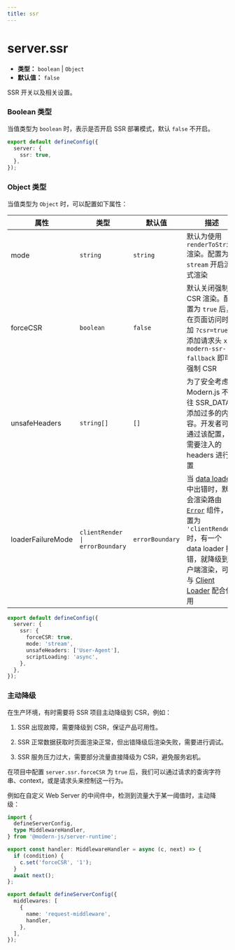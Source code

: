 ```yaml
---
title: ssr
---
```


# server.ssr

- **类型：** `boolean` | `Object`
- **默认值：** `false`

SSR 开关以及相关设置。

### Boolean 类型

当值类型为 `boolean` 时，表示是否开启 SSR 部署模式，默认 `false` 不开启。

```ts title="modern.config.ts"
export default defineConfig({
  server: {
    ssr: true,
  },
});
```

### Object 类型

当值类型为 `Object` 时，可以配置如下属性：

| 属性              | 类型                                                               | 默认值                                   | 描述                                                                     |
| ---------------- | ------------------------------------------------------------- | -------------------------------------- | ---------------------------------------------------------------------------- |
| mode             | `string`                                  | `string`          | 默认为使用 `renderToString` 渲染。配置为 `stream` 开启流式渲染       |
| forceCSR         | `boolean`                                 | `false`           | 默认关闭强制 CSR 渲染。配置为 `true` 后，在页面访问时添加 `?csr=true` 或添加请求头 `x-modern-ssr-fallback` 即可强制 CSR |
| unsafeHeaders    | `string[]`                                | `[]`              | 为了安全考虑，Modern.js 不会往 SSR_DATA 添加过多的内容。开发者可以通过该配置，对需要注入的 headers 进行配置       |
| loaderFailureMode| `clientRender \| errorBoundary`           | `errorBoundary` | 当 [data loader](/guides/basic-features/data/data-fetch.html#data-loader推荐) 中出错时，默认会渲染路由 [`Error`](/guides/basic-features/routes.html#错误处理) 组件，配置为 `'clientRender'` 时，有一个 data loader 抛错，就降级到客户端渲染，可以与 [Client Loader](/guides/basic-features/data/data-fetch.html#client-loader) 配合使用 |


```ts title="modern.config.ts"
export default defineConfig({
  server: {
    ssr: {
      forceCSR: true,
      mode: 'stream',
      unsafeHeaders: ['User-Agent'],
      scriptLoading: 'async',
    },
  },
});
```

### 主动降级

在生产环境，有时需要将 SSR 项目主动降级到 CSR，例如：

1. SSR 出现故障，需要降级到 CSR，保证产品可用性。

2. SSR 正常数据获取时页面渲染正常，但出错降级后渲染失败，需要进行调试。

3. SSR 服务压力过大，需要部分流量直接降级为 CSR，避免服务宕机。

在项目中配置 `server.ssr.forceCSR` 为 `true` 后，我们可以通过请求的查询字符串、context，或是请求头来控制这一行为。

例如在自定义 Web Server 的中间件中，检测到流量大于某一阈值时，主动降级：

```ts title="server/modern.server.ts"
import {
  defineServerConfig,
  type MiddlewareHandler,
} from '@modern-js/server-runtime';

export const handler: MiddlewareHandler = async (c, next) => {
  if (condition) {
    c.set('forceCSR', '1');
  }
  await next();
};

export default defineServerConfig({
  middlewares: [
    {
      name: 'request-middleware',
      handler,
    },
  ],
});
```
